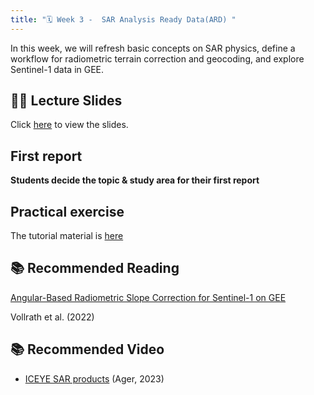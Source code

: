 ```yaml
---
title: "🗓️ Week 3 -  SAR Analysis Ready Data(ARD) "
---
```


In this  week, we will refresh basic concepts on SAR physics, define a workflow for radiometric terrain correction and geocoding, and explore Sentinel-1 data in GEE.


## 👨‍🏫 Lecture Slides 

Click [here](slides.qmd) to view the slides.

## First report 

**Students decide the topic & study area for their first report**

## Practical exercise

The tutorial  material is [here](lab.qmd)


## 📚 Recommended Reading

[Angular-Based Radiometric Slope Correction for Sentinel-1 on GEE](https://www.mdpi.com/2072-4292/12/11/1867) 

Vollrath et al. (2022) 


## 📚 Recommended Video

- [ICEYE SAR products](https://www.iceye.com/vos-talk3-video-page) (Ager, 2023)

